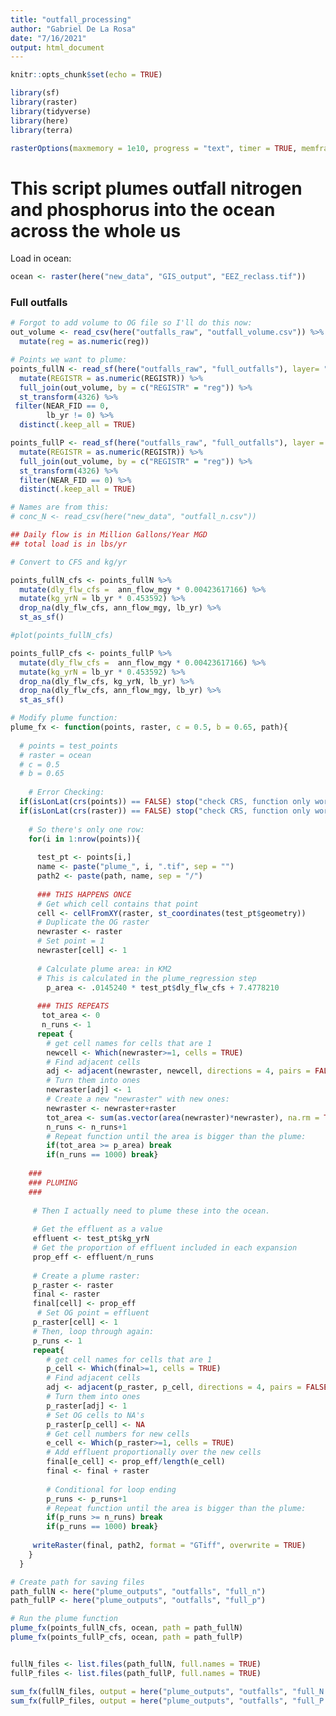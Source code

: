 ```yaml
---
title: "outfall_processing"
author: "Gabriel De La Rosa"
date: "7/16/2021"
output: html_document
---
```


```r
knitr::opts_chunk$set(echo = TRUE)

library(sf)
library(raster)
library(tidyverse)
library(here)
library(terra)

rasterOptions(maxmemory = 1e10, progress = "text", timer = TRUE, memfrac = .7)
```

# This script plumes outfall nitrogen and phosphorus into the ocean across the whole us

Load in ocean: 
```r
ocean <- raster(here("new_data", "GIS_output", "EEZ_reclass.tif"))
```

### Full outfalls
```r
# Forgot to add volume to OG file so I'll do this now:
out_volume <- read_csv(here("outfalls_raw", "outfall_volume.csv")) %>% 
  mutate(reg = as.numeric(reg))

# Points we want to plume:
points_fullN <- read_sf(here("outfalls_raw", "full_outfalls"), layer= "snapjoin_fullN") %>% 
  mutate(REGISTR = as.numeric(REGISTR)) %>% 
  full_join(out_volume, by = c("REGISTR" = "reg")) %>% 
  st_transform(4326) %>% 
 filter(NEAR_FID == 0,
        lb_yr != 0) %>% 
  distinct(.keep_all = TRUE)

points_fullP <- read_sf(here("outfalls_raw", "full_outfalls"), layer = "snapjoin_fullP") %>% 
  mutate(REGISTR = as.numeric(REGISTR)) %>% 
  full_join(out_volume, by = c("REGISTR" = "reg")) %>% 
  st_transform(4326) %>% 
  filter(NEAR_FID == 0) %>% 
  distinct(.keep_all = TRUE)

# Names are from this:
# conc_N <- read_csv(here("new_data", "outfall_n.csv"))

## Daily flow is in Million Gallons/Year MGD
## total load is in lbs/yr

# Convert to CFS and kg/yr

points_fullN_cfs <- points_fullN %>% 
  mutate(dly_flw_cfs =  ann_flow_mgy * 0.00423617166) %>% 
  mutate(kg_yrN = lb_yr * 0.453592) %>% 
  drop_na(dly_flw_cfs, ann_flow_mgy, lb_yr) %>% 
  st_as_sf()

#plot(points_fullN_cfs)

points_fullP_cfs <- points_fullP %>% 
  mutate(dly_flw_cfs =  ann_flow_mgy * 0.00423617166) %>% 
  mutate(kg_yrN = lb_yr * 0.453592) %>% 
  drop_na(dly_flw_cfs, kg_yrN, lb_yr) %>% 
  drop_na(dly_flw_cfs, ann_flow_mgy, lb_yr) %>% 
  st_as_sf()

```

```r
# Modify plume function:
plume_fx <- function(points, raster, c = 0.5, b = 0.65, path){
  
  # points = test_points
  # raster = ocean
  # c = 0.5
  # b = 0.65
  
    # Error Checking:
  if(isLonLat(crs(points)) == FALSE) stop("check CRS, function only works for lon/lat. EPSG 4326 works.")
  if(isLonLat(crs(raster)) == FALSE) stop("check CRS, function only works for lon/lat. EPSG 4326 works.")
  
    # So there's only one row:
    for(i in 1:nrow(points)){
    
      test_pt <- points[i,]
      name <- paste("plume_", i, ".tif", sep = "")
      path2 <- paste(path, name, sep = "/")
      
      ### THIS HAPPENS ONCE
      # Get which cell contains that point
      cell <- cellFromXY(raster, st_coordinates(test_pt$geometry))
      # Duplicate the OG raster
      newraster <- raster
      # Set point = 1
      newraster[cell] <- 1
      
      # Calculate plume area: in KM2
      # This is calculated in the plume_regression step
        p_area <- .0145240 * test_pt$dly_flw_cfs + 7.4778210
      
      ### THIS REPEATS
       tot_area <- 0
       n_runs <- 1
      repeat {
        # get cell names for cells that are 1
        newcell <- Which(newraster>=1, cells = TRUE)
        # Find adjacent cells
        adj <- adjacent(newraster, newcell, directions = 4, pairs = FALSE)
        # Turn them into ones
        newraster[adj] <- 1
        # Create a new "newraster" with new ones:
        newraster <- newraster+raster
        tot_area <- sum(as.vector(area(newraster)*newraster), na.rm = TRUE)
        n_runs <- n_runs+1
        # Repeat function until the area is bigger than the plume:
        if(tot_area >= p_area) break
        if(n_runs == 1000) break}
     
    ###
    ### PLUMING
    ###
       
     # Then I actually need to plume these into the ocean.
       
     # Get the effluent as a value
     effluent <- test_pt$kg_yrN
     # Get the proportion of effluent included in each expansion
     prop_eff <- effluent/n_runs
     
     # Create a plume raster:
     p_raster <- raster
     final <- raster
     final[cell] <- prop_eff
      # Set OG point = effluent
     p_raster[cell] <- 1
     # Then, loop through again:
     p_runs <- 1
     repeat{
        # get cell names for cells that are 1
        p_cell <- Which(final>=1, cells = TRUE)
        # Find adjacent cells
        adj <- adjacent(p_raster, p_cell, directions = 4, pairs = FALSE)
        # Turn them into ones
        p_raster[adj] <- 1
        # Set OG cells to NA's
        p_raster[p_cell] <- NA
        # Get cell numbers for new cells
        e_cell <- Which(p_raster>=1, cells = TRUE)
        # Add effluent proportionally over the new cells
        final[e_cell] <- prop_eff/length(e_cell)
        final <- final + raster
        
        # Conditional for loop ending
        p_runs <- p_runs+1
        # Repeat function until the area is bigger than the plume:
        if(p_runs >= n_runs) break
        if(p_runs == 1000) break}
     
     writeRaster(final, path2, format = "GTiff", overwrite = TRUE)
    }
  }
```

```r
# Create path for saving files
path_fullN <- here("plume_outputs", "outfalls", "full_n")
path_fullP <- here("plume_outputs", "outfalls", "full_p")

# Run the plume function
plume_fx(points_fullN_cfs, ocean, path = path_fullN)
plume_fx(points_fullP_cfs, ocean, path = path_fullP)


fullN_files <- list.files(path_fullN, full.names = TRUE)
fullP_files <- list.files(path_fullP, full.names = TRUE)

sum_fx(fullN_files, output = here("plume_outputs", "outfalls", "full_N.tif"))
sum_fx(fullP_files, output = here("plume_outputs", "outfalls", "full_P.tif"))
```